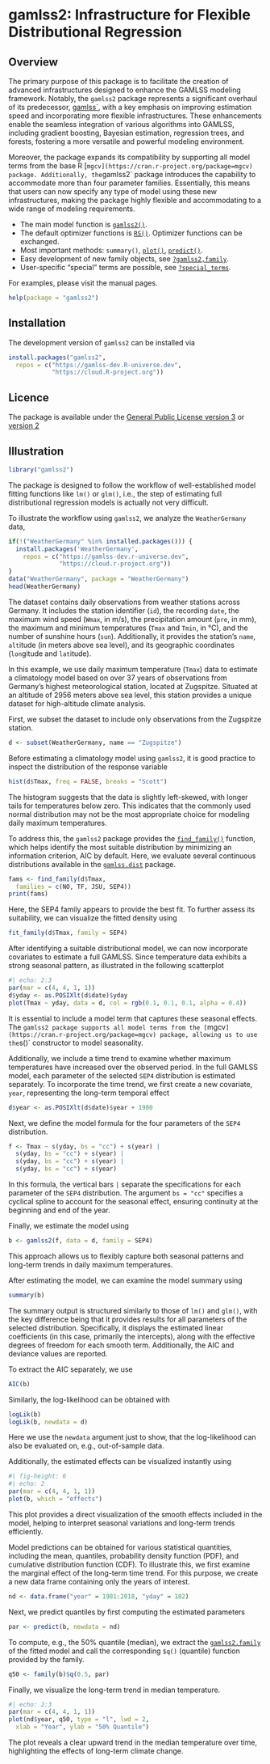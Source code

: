 <!-- README.md is generated from README.qmd via: quarto render README.qmd --to gfm -->

# gamlss2: Infrastructure for Flexible Distributional Regression

## Overview 

The primary purpose of this package is to facilitate the creation of advanced infrastructures
designed to enhance the GAMLSS modeling framework. Notably, the `gamlss2` package represents a
significant overhaul of its predecessor, [gamlss`](https://cran.r-project.org/package=gamlss),
with a key emphasis on improving estimation
speed and incorporating more flexible infrastructures. These enhancements enable the seamless
integration of various algorithms into GAMLSS, including gradient boosting, Bayesian estimation,
regression trees, and forests, fostering a more versatile and powerful modeling environment.

Moreover, the package expands its compatibility by supporting all model terms from the base
R [`mgcv](https://cran.r-project.org/package=mgcv) package. Additionally, the `gamlss2` package
introduces the capability to accommodate more than four parameter families. Essentially, this
means that users can now specify any type of model using these new infrastructures, making the
package highly flexible and accommodating to a wide range of modeling requirements.

* The main model function is [`gamlss2()`](https://gamlss-dev.github.io/gamlss2/man/gamlss2.html).
* The default optimizer functions is [`RS()`](https://gamlss-dev.github.io/gamlss2/man/RS_CG.html). Optimizer functions can be exchanged.
* Most important methods: `summary()`, [`plot()`](https://gamlss-dev.github.io/gamlss2/man/plots.html), [`predict()`](https://gamlss-dev.github.io/gamlss2/man/predict.gamlss2.html).
* Easy development of new family objects, see [`?gamlss2,family`](https://gamlss-dev.github.io/gamlss2/man/gamlss2.family.html).
* User-specific "special" terms are possible, see [`?special_terms`](https://gamlss-dev.github.io/gamlss2/man/special_terms.html).

For examples, please visit the manual pages.

```r
help(package = "gamlss2")
```

## Installation

The development version of `gamlss2` can be installed via

```r
install.packages("gamlss2",
  repos = c("https://gamlss-dev.R-universe.dev",
            "https://cloud.R-project.org"))
```

## Licence

The package is available under the
[General Public License version 3](https://www.gnu.org/licenses/gpl-3.0.html)
or [version 2](https://www.gnu.org/licenses/old-licenses/gpl-2.0.html)

## Illustration

```r
library("gamlss2")
```

The package is designed to follow the workflow of well-established model fitting functions
like `lm()` or `glm()`, i.e., the step of estimating full distributional regression models
is actually not very difficult.

To illustrate the workflow using `gamlss2`, we analyze the `WeatherGermany` data, 

```r
if(!("WeatherGermany" %in% installed.packages())) {
  install.packages('WeatherGermany',
    repos = c("https://gamlss-dev.r-universe.dev",
              "https://cloud.r-project.org"))
}
data("WeatherGermany", package = "WeatherGermany")
head(WeatherGermany)
```

The dataset contains daily observations from weather stations across Germany. It includes the station identifier (`id`), the recording `date`, the maximum wind speed (`Wmax`, in m/s), the precipitation amount (`pre`, in mm), the maximum and minimum temperatures (`Tmax` and `Tmin`, in °C), and the number of sunshine hours (`sun`). Additionally, it provides the station's `name`, `alt`itude (in meters above sea level), and its geographic coordinates (`lon`gitude and `lat`itude).

In this example, we use daily maximum temperature (`Tmax`) data to estimate a climatology model based on over 37 years of observations from Germany's highest meteorological station, located at Zugspitze. Situated at an altitude of 2956 meters above sea level, this station provides a unique dataset for high-altitude climate analysis.

First, we subset the dataset to include only observations from the Zugspitze station.

```r
d <- subset(WeatherGermany, name == "Zugspitze")
```

Before estimating a climatology model using `gamlss2`, it is good practice to inspect the distribution of the response variable

```r
hist(d$Tmax, freq = FALSE, breaks = "Scott")
```

The histogram suggests that the data is slightly left-skewed, with longer tails for temperatures below zero. This indicates that the commonly used normal distribution may not be the most appropriate choice for modeling daily maximum temperatures.

To address this, the `gamlss2` package provides the [`find_family()`](https://gamlss-dev.github.io/gamlss2/man/find_family.html) function, which helps identify the most suitable distribution by minimizing an information criterion, AIC by default. Here, we evaluate several continuous distributions available in the [`gamlss.dist`](https://cran.r-project.org/package=gamlss.dist) package.

```r
fams <- find_family(d$Tmax,
  families = c(NO, TF, JSU, SEP4))
print(fams)
```

Here, the SEP4 family appears to provide the best fit. To further assess its suitability, we can visualize the fitted density using

```r
fit_family(d$Tmax, family = SEP4)
```

After identifying a suitable distributional model, we can now incorporate covariates to estimate a full GAMLSS. Since temperature data exhibits a strong seasonal pattern, as illustrated in the following scatterplot

```r
#| echo: 2:3
par(mar = c(4, 4, 1, 1))
d$yday <- as.POSIXlt(d$date)$yday
plot(Tmax ~ yday, data = d, col = rgb(0.1, 0.1, 0.1, alpha = 0.4))
```

It is essential to include a model term that captures these seasonal effects. The `gamlss2 package supports all model terms from the [`mgcv`](https://cran.r-project.org/package=mgcv) package, allowing us to use the `s()` constructor to model seasonality.

Additionally, we include a time trend to examine whether maximum temperatures have increased over the observed period. In the full GAMLSS model, each parameter of the selected `SEP4` distribution is estimated separately. To incorporate the time trend, we first create a new covariate, `year`, representing the long-term temporal effect

```r
d$year <- as.POSIXlt(d$date)$year + 1900
```

Next, we define the model formula for the four parameters of the `SEP4` distribution.

```r
f <- Tmax ~ s(yday, bs = "cc") + s(year) |
  s(yday, bs = "cc") + s(year) |
  s(yday, bs = "cc") + s(year) |
  s(yday, bs = "cc") + s(year)
```

In this formula, the vertical bars `|` separate the specifications for each parameter of the `SEP4` distribution. The argument `bs = "cc"` specifies a cyclical spline to account for the seasonal effect, ensuring continuity at the beginning and end of the year.

Finally, we estimate the model using

```r
b <- gamlss2(f, data = d, family = SEP4)
```

This approach allows us to flexibly capture both seasonal patterns and long-term trends in daily maximum temperatures.

After estimating the model, we can examine the model summary using

```r
summary(b)
```

The summary output is structured similarly to those of `lm()` and `glm()`, with the key difference being that it provides results for all parameters of the selected distribution. Specifically, it displays the estimated linear coefficients (in this case, primarily the intercepts), along with the effective degrees of freedom for each smooth term. Additionally, the AIC and deviance values are reported.

To extract the AIC separately, we use

```r
AIC(b)
```

Similarly, the log-likelihood can be obtained with

```r
logLik(b)
logLik(b, newdata = d)
```

Here we use the `newdata` argument just to show, that the log-likelihood can also be evaluated on,
e.g., out-of-sample data.

Additionally, the estimated effects can be visualized instantly using

```r
#| fig-height: 6
#| echo: 2
par(mar = c(4, 4, 1, 1))
plot(b, which = "effects")
```

This plot provides a direct visualization of the smooth effects included in the model, helping to interpret seasonal variations and long-term trends efficiently.

Model predictions can be obtained for various statistical quantities, including the mean, quantiles, probability density function (PDF), and cumulative distribution function (CDF). To illustrate this, we first examine the marginal effect of the long-term time trend. For this purpose, we create a new data frame containing only the years of interest.

```r
nd <- data.frame("year" = 1981:2018, "yday" = 182)
```

Next, we predict quantiles by first computing the estimated parameters

```r
par <- predict(b, newdata = nd)
```

To compute, e.g., the 50% quantile (median), we extract the [`gamlss2.family`](https://gamlss-dev.github.io/gamlss2/man/gamlss2.family.html) of the fitted model and call the corresponding `$q()` (quantile) function provided by the family.

```r
q50 <- family(b)$q(0.5, par)
```

Finally, we visualize the long-term trend in median temperature.

```r
#| echo: 2:3
par(mar = c(4, 4, 1, 1))
plot(nd$year, q50, type = "l", lwd = 2,
  xlab = "Year", ylab = "50% Quantile")
```

The plot reveals a clear upward trend in the median temperature over time, highlighting the effects of long-term climate change.

